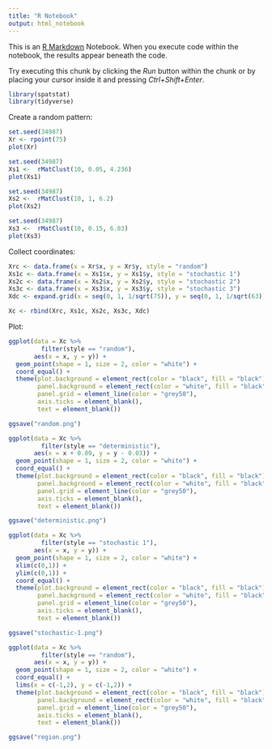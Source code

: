 ```yaml
---
title: "R Notebook"
output: html_notebook
---
```


This is an [R Markdown](http://rmarkdown.rstudio.com) Notebook. When you execute code within the notebook, the results appear beneath the code. 

Try executing this chunk by clicking the *Run* button within the chunk or by placing your cursor inside it and pressing *Ctrl+Shift+Enter*. 

```r
library(spatstat)
library(tidyverse)
```

Create a random pattern:
```r
set.seed(34987)
Xr <- rpoint(75)
plot(Xr)
```

```r
set.seed(34987)
Xs1 <-  rMatClust(10, 0.05, 4.236)
plot(Xs1)
```

```r
set.seed(34987)
Xs2 <-  rMatClust(10, 1, 6.2)
plot(Xs2)
```



```r
set.seed(34987)
Xs3 <-  rMatClust(10, 0.15, 6.03)
plot(Xs3)
```

Collect coordinates:
```r
Xrc <- data.frame(x = Xr$x, y = Xr$y, style = "random")
Xs1c <- data.frame(x = Xs1$x, y = Xs1$y, style = "stochastic 1")
Xs2c <- data.frame(x = Xs2$x, y = Xs2$y, style = "stochastic 2")
Xs3c <- data.frame(x = Xs3$x, y = Xs3$y, style = "stochastic 3")
Xdc <- expand.grid(x = seq(0, 1, 1/sqrt(75)), y = seq(0, 1, 1/sqrt(63)), style = "deterministic")
```

```r
Xc <- rbind(Xrc, Xs1c, Xs2c, Xs3c, Xdc)
```

Plot:
```r
ggplot(data = Xc %>% 
         filter(style == "random"),
       aes(x = x, y = y)) +
  geom_point(shape = 1, size = 2, color = "white") +
  coord_equal() + 
  theme(plot.background = element_rect(color = "black", fill = "black"),
        panel.background = element_rect(color = "white", fill = "black"),
        panel.grid = element_line(color = "grey50"),
        axis.ticks = element_blank(),
        text = element_blank())

ggsave("random.png")
```

```r
ggplot(data = Xc %>% 
         filter(style == "deterministic"),
       aes(x = x + 0.09, y = y - 0.03)) +
  geom_point(shape = 1, size = 2, color = "white") +
  coord_equal() + 
  theme(plot.background = element_rect(color = "black", fill = "black"),
        panel.background = element_rect(color = "white", fill = "black"),
        panel.grid = element_line(color = "grey50"),
        axis.ticks = element_blank(),
        text = element_blank())

ggsave("deterministic.png")
```

```r
ggplot(data = Xc %>% 
         filter(style == "stochastic 1"),
       aes(x = x, y = y)) +
  geom_point(shape = 1, size = 2, color = "white") +
  xlim(c(0,1)) +
  ylim(c(0,1)) +
  coord_equal() + 
  theme(plot.background = element_rect(color = "black", fill = "black"),
        panel.background = element_rect(color = "white", fill = "black"),
        panel.grid = element_line(color = "grey50"),
        axis.ticks = element_blank(),
        text = element_blank())

ggsave("stochastic-1.png")
```

```r
ggplot(data = Xc %>% 
         filter(style == "random"),
       aes(x = x, y = y)) +
  geom_point(shape = 1, size = 2, color = "white") +
  coord_equal() + 
  lims(x = c(-1,2), y = c(-1,2)) +
  theme(plot.background = element_rect(color = "black", fill = "black"),
        panel.background = element_rect(color = "white", fill = "black"),
        panel.grid = element_line(color = "grey50"),
        axis.ticks = element_blank(),
        text = element_blank())

ggsave("region.png")
```